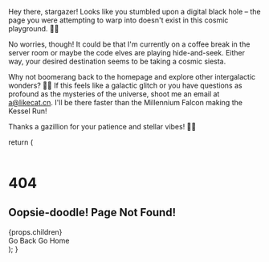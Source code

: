
Hey there, stargazer! Looks like you stumbled upon a digital black hole – the page you were attempting to warp into doesn't exist in this cosmic playground. 🌌🚀

No worries, though! It could be that I'm currently on a coffee break in the server room or maybe the code elves are playing hide-and-seek. Either way, your desired destination seems to be taking a cosmic siesta.

Why not boomerang back to the homepage and explore other intergalactic wonders? 🌠✨ If this feels like a galactic glitch or you have questions as profound as the mysteries of the universe, shoot me an email at <Link href="mailto:a@likecat.cn" className=" underline hover:text-blue-200 active:text-blue-400 transition ease-in-out">a@likecat.cn</Link>. I'll be there faster than the Millennium Falcon making the Kessel Run!

Thanks a gazillion for your patience and stellar vibes! 🌌👾

  return (
    <div className="min-h-screen flex flex-col">
      <header>
        <NavBar />
      </header>
      <main className="flex-1 flex bg-gradient-radial from-sky-800">
        <div className="container m-auto p-4 font-mono xl:text-2xl md:text-xl xl:leading-loose md:leading-relaxed space-y-4">
          <h1 className="mb-8 font-serif xl:text-9xl lg:text-8xl md:text-7xl text-5xl font-bold tracking-widest">
            404
          </h1>
          <h2 className="flex flex-col space-y-2 font-serif xl:text-6xl lg:text-5xl md:text-4xl text-2xl font-bold">
            <span>Oopsie-doodle!</span>
            <span>Page Not Found!</span>
          </h2>
          {props.children}
          <div className="flex space-x-4 pt-8">
            <Link
              href="javascript:history.back()"
              className="border rounded-md space-x-1 font-sans font-semibold p-4 hover:bg-white/10 active:bg-white/20 hover:scale-105 active:scale-110 transition ease-in-out"
            >
              <FontAwesomeIcon icon={faArrowLeft}></FontAwesomeIcon>
              <span>Go Back</span>
            </Link>
            <Link
              href="/"
              className="border rounded-md space-x-1 font-sans font-semibold p-4 hover:bg-white/10 active:bg-white/20 hover:scale-105 active:scale-110 transition ease-in-out"
            >
              <FontAwesomeIcon icon={faHouse}></FontAwesomeIcon> <span>Go Home</span>
            </Link>
          </div>
        </div>
      </main>
      <footer>
        <FootBar />
      </footer>
    </div>
  );
}
